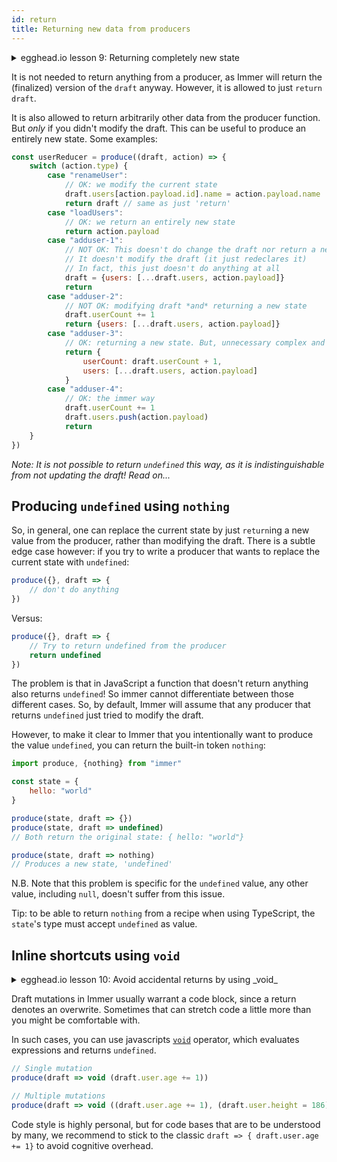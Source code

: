 ```yaml
---
id: return
title: Returning new data from producers
---
```


<center>
	<div
		data-ea-publisher="immerjs"
		data-ea-type="image"
		className="horizontal bordered"
	></div>
</center>
<details>
	<summary className="egghead-summary">
		egghead.io lesson 9: Returning completely new state
	</summary>
	<br />
	<div>
		<iframe
			width="760"
			height="427"
			scrolling="no"
			src="https://egghead.io/lessons/react-return-completely-new-state-from-an-immer-producer/embed"
		></iframe>
	</div>
	<a
		className="egghead-link"
		href="https://egghead.io/lessons/react-return-completely-new-state-from-an-immer-producer"
	>
		Hosted on egghead.io
	</a>
</details>

It is not needed to return anything from a producer, as Immer will return the (finalized) version of the `draft` anyway. However, it is allowed to just `return draft`.

It is also allowed to return arbitrarily other data from the producer function. But _only_ if you didn't modify the draft. This can be useful to produce an entirely new state. Some examples:

```javascript
const userReducer = produce((draft, action) => {
	switch (action.type) {
		case "renameUser":
			// OK: we modify the current state
			draft.users[action.payload.id].name = action.payload.name
			return draft // same as just 'return'
		case "loadUsers":
			// OK: we return an entirely new state
			return action.payload
		case "adduser-1":
			// NOT OK: This doesn't do change the draft nor return a new state!
			// It doesn't modify the draft (it just redeclares it)
			// In fact, this just doesn't do anything at all
			draft = {users: [...draft.users, action.payload]}
			return
		case "adduser-2":
			// NOT OK: modifying draft *and* returning a new state
			draft.userCount += 1
			return {users: [...draft.users, action.payload]}
		case "adduser-3":
			// OK: returning a new state. But, unnecessary complex and expensive
			return {
				userCount: draft.userCount + 1,
				users: [...draft.users, action.payload]
			}
		case "adduser-4":
			// OK: the immer way
			draft.userCount += 1
			draft.users.push(action.payload)
			return
	}
})
```

_Note: It is not possible to return `undefined` this way, as it is indistinguishable from *not* updating the draft! Read on..._

## Producing `undefined` using `nothing`

So, in general, one can replace the current state by just `return`ing a new value from the producer, rather than modifying the draft. There is a subtle edge case however: if you try to write a producer that wants to replace the current state with `undefined`:

```javascript
produce({}, draft => {
	// don't do anything
})
```

Versus:

```javascript
produce({}, draft => {
	// Try to return undefined from the producer
	return undefined
})
```

The problem is that in JavaScript a function that doesn't return anything also returns `undefined`! So immer cannot differentiate between those different cases. So, by default, Immer will assume that any producer that returns `undefined` just tried to modify the draft.

However, to make it clear to Immer that you intentionally want to produce the value `undefined`, you can return the built-in token `nothing`:

```javascript
import produce, {nothing} from "immer"

const state = {
	hello: "world"
}

produce(state, draft => {})
produce(state, draft => undefined)
// Both return the original state: { hello: "world"}

produce(state, draft => nothing)
// Produces a new state, 'undefined'
```

N.B. Note that this problem is specific for the `undefined` value, any other value, including `null`, doesn't suffer from this issue.

Tip: to be able to return `nothing` from a recipe when using TypeScript, the `state`'s type must accept `undefined` as value.

## Inline shortcuts using `void`

<details>
	<summary className="egghead-summary">
		egghead.io lesson 10: Avoid accidental returns by using _void_
	</summary>
	<br />
	<div>
		<iframe
			width="760"
			height="427"
			scrolling="no"
			src="https://egghead.io/lessons/react-avoid-accidental-returns-of-new-state-by-using-the-void-keyword/embed"
		></iframe>
	</div>
	<a
		className="egghead-link"
		href="https://egghead.io/lessons/react-avoid-accidental-returns-of-new-state-by-using-the-void-keyword"
	>
		Hosted on egghead.io
	</a>
</details>

Draft mutations in Immer usually warrant a code block, since a return denotes an overwrite. Sometimes that can stretch code a little more than you might be comfortable with.

In such cases, you can use javascripts [`void`](https://developer.mozilla.org/en-US/docs/Web/JavaScript/Reference/Operators/void) operator, which evaluates expressions and returns `undefined`.

```javascript
// Single mutation
produce(draft => void (draft.user.age += 1))

// Multiple mutations
produce(draft => void ((draft.user.age += 1), (draft.user.height = 186)))
```

Code style is highly personal, but for code bases that are to be understood by many, we recommend to stick to the classic `draft => { draft.user.age += 1}` to avoid cognitive overhead.
